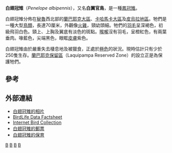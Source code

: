 {{Speciesbox
| taxon = Penelope albipennis
| status = CR
| status_system = IUCN3.1
| status_ref = <ref name=IUCN>{{IUCN2008|assessors=BirdLife International|year=2008|title=Penelope albipennis|id=141159|downloaded=2009-04-28}}</ref>
| binomial_authority = Taczanowski, 1878
}}

'''白翅冠雉'''（''Penelope albipennis''），又名'''白翼官鳥'''，是一種[[鳳冠雉|鳳冠雉]]。

白翅冠雉分佈在[[秘魯|秘魯]]西北部的[[蘭巴耶克大區|蘭巴耶克大區]]、[[卡哈馬卡大區|卡哈馬卡大區]]及[[皮烏拉地區|皮烏拉地區]]。牠們是一種大型[[鳥類|鳥類]]，長達70厘米，外觀像[[火雞|火雞]]，頸幼頭細。牠們的[[羽毛|羽毛]]呈深褐色，初級飛羽白色。頸上、上胸及翼底有淡色的斑點。[[喉嚨|喉嚨]]沒有羽毛，呈橙紅色，有兩葉垂肉。喙藍色，尖端黑色，眼眶[[皮膚|皮膚]]紫色。

白翅冠雉由於嚴重失去棲息地及被獵食，正處於[[極危|極危]]的狀況。現時估計只有少於250隻生存。[[蘭巴耶克保留區|蘭巴耶克保留區]]（Laquipampa Reserved Zone）的設立正是為保護牠們。

==參考==
{{reflist}}

==外部連結==
* [http://www.andeanbirding.com/html/gallery.html 白翅冠雉的相片] {{Wayback|url=http://www.andeanbirding.com/html/gallery.html |date=20170724094256 }}
* [http://www.birdlife.org/datazone/search/species_search.html?action=SpcHTMDetails.asp&sid=81&m=0 BirdLife Data Factsheet] {{Wayback|url=http://www.birdlife.org/datazone/search/species_search.html?action=SpcHTMDetails.asp&sid=81&m=0 |date=20081220221408 }}
* [http://ibc.hbw.com/ibc/phtml/especie.phtml?idEspecie=911 Internet Bird Collection]
* [http://www.bird-stamps.org/cspecies/3402200.htm 白翅冠雉的郵票] {{Wayback|url=http://www.bird-stamps.org/cspecies/3402200.htm |date=20190228004004 }}
* [http://www.chaparri.org 白翅冠雉的保育] {{Wayback|url=http://www.chaparri.org/ |date=20180401043115 }}
{{Taxonbar|from=Q687020}}

[[Category:鳳冠雉科|B]]
[[Category:冠雉属|B]]
[[Category:秘魯鳥類|B]]
[[Category:1878年描述的鸟类|B]]